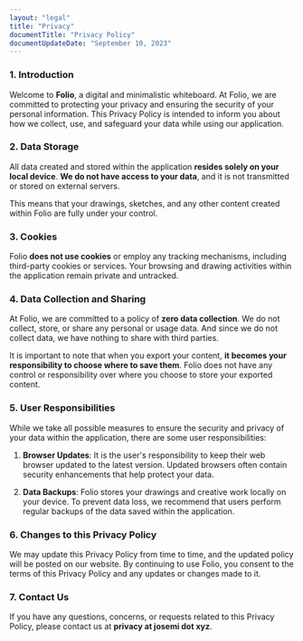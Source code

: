 ```yaml
---
layout: "legal"
title: "Privacy"
documentTitle: "Privacy Policy"
documentUpdateDate: "September 10, 2023"
---
```


### 1. Introduction

Welcome to **Folio**, a digital and minimalistic whiteboard. At Folio, we are committed to protecting your privacy and ensuring the security of your personal information. This Privacy Policy is intended to inform you about how we collect, use, and safeguard your data while using our application.

### 2. Data Storage

All data created and stored within the application **resides solely on your local device**. **We do not have access to your data**, and it is not transmitted or stored on external servers.

This means that your drawings, sketches, and any other content created within Folio are fully under your control.

### 3. Cookies

Folio **does not use cookies** or employ any tracking mechanisms, including third-party cookies or services. Your browsing and drawing activities within the application remain private and untracked.

### 4. Data Collection and Sharing

At Folio, we are committed to a policy of **zero data collection**. We do not collect, store, or share any personal or usage data. And since we do not collect data, we have nothing to share with third parties.

It is important to note that when you export your content, **it becomes your responsibility to choose where to save them**. Folio does not have any control or responsibility over where you choose to store your exported content.

### 5. User Responsibilities

While we take all possible measures to ensure the security and privacy of your data within the application, there are some user responsibilities:

1. **Browser Updates**: It is the user's responsibility to keep their web browser updated to the latest version. Updated browsers often contain security enhancements that help protect your data.

2. **Data Backups**: Folio stores your drawings and creative work locally on your device. To prevent data loss, we recommend that users perform regular backups of the data saved within the application.

### 6. Changes to this Privacy Policy

We may update this Privacy Policy from time to time, and the updated policy will be posted on our website. By continuing to use Folio, you consent to the terms of this Privacy Policy and any updates or changes made to it.

### 7. Contact Us

If you have any questions, concerns, or requests related to this Privacy Policy, please contact us at **privacy at josemi dot xyz**.
